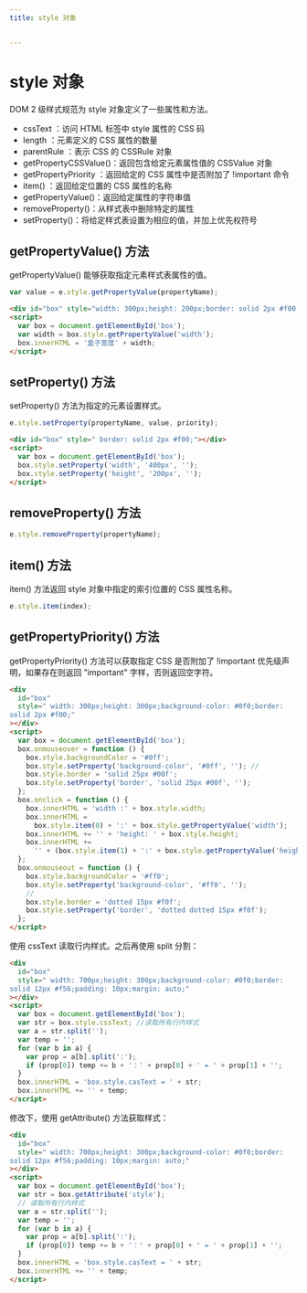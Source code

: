 ```yaml
---
title: style 对象


---
```


# style 对象

DOM 2 级样式规范为 style 对象定义了一些属性和方法。

- cssText ：访问 HTML 标签中 style 属性的 CSS 码
- length ：元素定义的 CSS 属性的数量
- parentRule ：表示 CSS 的 CSSRule 对象
- getPropertyCSSValue()：返回包含给定元素属性值的 CSSValue 对象
- getPropertyPriority ：返回给定的 CSS 属性中是否附加了 !important 命令
- item() ：返回给定位置的 CSS 属性的名称
- getPropertyValue()：返回给定属性的字符串值
- removeProperty()：从样式表中删除特定的属性
- setProperty()：将给定样式表设置为相应的值，并加上优先权符号

## getPropertyValue() 方法

getPropertyValue() 能够获取指定元素样式表属性的值。

```js
var value = e.style.getPropertyValue(propertyName);
```

```html
<div id="box" style="width: 300px;height: 200px;border: solid 2px #f00;"></div>
<script>
  var box = document.getElementById('box');
  var width = box.style.getPropertyValue('width');
  box.innerHTML = '盒子宽度' + width;
</script>
```

## setProperty() 方法

setProperty() 方法为指定的元素设置样式。

```js
e.style.setProperty(propertyName, value, priority);
```

```html
<div id="box" style=" border: solid 2px #f00;"></div>
<script>
  var box = document.getElementById('box');
  box.style.setProperty('width', '400px', '');
  box.style.setProperty('height', '200px', '');
</script>
```

## removeProperty() 方法

```js
e.style.removeProperty(propertyName);
```

## item() 方法

item() 方法返回 style 对象中指定的索引位置的 CSS 属性名称。

```js
e.style.item(index);
```

## getPropertyPriority() 方法

getPropertyPriority() 方法可以获取指定 CSS 是否附加了 !important 优先级声明，如果存在则返回 "important" 字样，否则返回空字符。

```html
<div
  id="box"
  style=" width: 300px;height: 300px;background-color: #0f0;border:
solid 2px #f00;"
></div>
<script>
  var box = document.getElementById('box');
  box.onmouseover = function () {
    box.style.backgroundColor = '#0ff';
    box.style.setProperty('background-color', '#0ff', ''); //
    box.style.border = 'solid 25px #00f';
    box.style.setProperty('border', 'solid 25px #00f', '');
  };
  box.onclick = function () {
    box.innerHTML = 'width :' + box.style.width;
    box.innerHTML =
      box.style.item(0) + ':' + box.style.getPropertyValue('width');
    box.innerHTML += '' + 'height: ' + box.style.height;
    box.innerHTML +=
      '' + (box.style.item(1) + ':' + box.style.getPropertyValue('height'));
  };
  box.onmouseout = function () {
    box.style.backgroundColor = '#ff0';
    box.style.setProperty('background-color', '#ff0', '');
    //
    box.style.border = 'dotted 15px #f0f';
    box.style.setProperty('border', 'dotted dotted 15px #f0f');
  };
</script>
```

使用 cssText 读取行内样式。之后再使用 split 分割：

```html
<div
  id="box"
  style=" width: 700px;height: 300px;background-color: #0f0;border:
solid 12px #f56;padding: 10px;margin: auto;"
></div>
<script>
  var box = document.getElementById('box');
  var str = box.style.cssText; //读取所有行内样式
  var a = str.split('');
  var temp = '';
  for (var b in a) {
    var prop = a[b].split(':');
    if (prop[0]) temp += b + '：' + prop[0] + ' = ' + prop[1] + '';
  }
  box.innerHTML = 'box.style.casText = ' + str;
  box.innerHTML += '' + temp;
</script>
```

修改下，使用 getAttribute() 方法获取样式：

```html
<div
  id="box"
  style=" width: 700px;height: 300px;background-color: #0f0;border:
solid 12px #f56;padding: 10px;margin: auto;"
></div>
<script>
  var box = document.getElementById('box');
  var str = box.getAttribute('style');
  // 读取所有行内样式
  var a = str.split('');
  var temp = '';
  for (var b in a) {
    var prop = a[b].split(':');
    if (prop[0]) temp += b + '：' + prop[0] + ' = ' + prop[1] + '';
  }
  box.innerHTML = 'box.style.casText = ' + str;
  box.innerHTML += '' + temp;
</script>
```

            